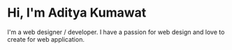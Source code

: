 # Hi, I'm Aditya Kumawat

I'm a web designer / developer. I have a passion for web design and love to create for web application.
